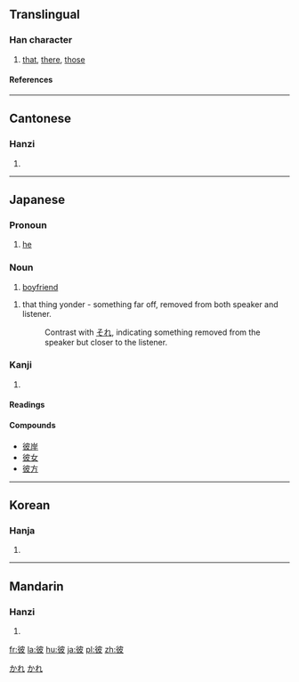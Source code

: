==Translingual==

===Han character===
{{Han char|rn=60|rad=彳|as=05|sn=8|four=2424<sub>7</sub>|canj=竹人木竹水 (HODHE)}}

# [[that]], [[there]], [[those]]

====References====
{{Han ref|kx=0365.250|dkj=10066|dj=0685.180|hdz=20817.100|uh=5F7C|ud=24444|bh=A9BC|bd=43452}}

----

==Cantonese==

===Hanzi===
{{yue-hanzi|jyut=|y=bei2}}

# {{defn|Cantonese}}

----

==Japanese==

===Pronoun===
{{ja-pos|k|proper|hira=かれ|rom=kare}}

# [[he]]

===Noun===
{{ja-noun|k|hira=かれ|rom=kare}}

# [[boyfriend]]
{{ja-noun|k|hira=あれ|rom=are}}
# that thing yonder - something far off, removed from both speaker and listener.
#: Contrast with [[それ]], indicating something removed from the speaker but closer to the listener.
<!--override the link-->

===Kanji===
{{ja-kanji|grade=c|rs=彳05}}

# {{defn|Japanese}}

====Readings====
{{ja-readings|on=[[ひ]] (hi)|kun=[[かれ]] (kare), [[かの]] (kano), [[あれ]] (are)}}

====Compounds====
*[[彼岸]]
*[[彼女]]
*[[彼方]]

[[Category:1000_Japanese_basic_words|かれ]]
[[Category:Japanese nouns|かれ]]

----

==Korean==

===Hanja===
{{ko-hanja|hangeul=피|eumhun=저, 그, 저쪽|rv=pi|mr=p'i|y=phi}}

# {{defn|Korean}}

----

==Mandarin==

===Hanzi===
{{cmn-hanzi|pin=[[bǐ]] (bi3)|wg=pi<sup>3</sup>}}

# {{defn|Mandarin}}

[[fr:彼]]
[[la:彼]]
[[hu:彼]]
[[ja:彼]]
[[pl:彼]]
[[zh:彼]]
